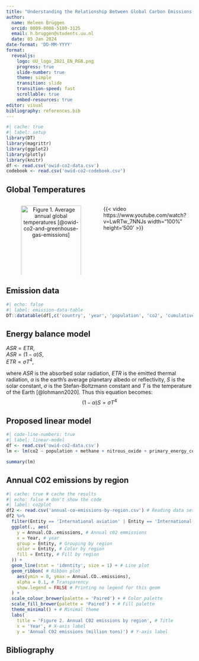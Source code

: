 ```yaml
---
title: "Understanding the Relationship Between Global Carbon Emissions and Rising Temperatures"
author: 
  name: Heleen Brüggen
  orcid: 0009-0008-5180-3125
  email: h.bruggen@students.uu.nl
  date: 05 Jan 2024
date-format: 'DD-MM-YYYY'
format: 
  revealjs:
    logo: UU_logo_2021_EN_RGB.png
    progress: true
    slide-number: true
    theme: simple
    transition: slide
    transition-speed: fast
    scrollable: true
    embed-resources: true
editor: visual
bibliography: references.bib
---
```


```r
#| cache: true
#| label: setup
library(DT)
library(magrittr)
library(ggplot2)
library(plotly)
library(knitr)
df <- read.csv('owid-co2-data.csv')
codebook <- read.csv('owid-co2-codebook.csv')
```

## Global Temperatures

::: columns
::: {.column width="50%"}
<center>

![Figure 1. Average annual global temperatures [@owid-co2-and-greenhouse-gas-emissions]](temperature-anomaly.svg){style="object-fit: contain;" width="100%" fig-align="center"}

</center>
:::

::: {.column width="50%"}
{{< video https://www.youtube.com/watch?v=LwRTw_7NNJs width="100%" height='500' >}}
:::
:::

## Emission data {.smaller}

```r
#| echo: false
#| label: emission-data-table
DT::datatable(df[,c('country', 'year', 'population', 'co2', 'cumulative_co2')], caption = 'Table 1. C02 emissions in million tons for every country and year with respective population size', colnames = c('Country', 'Year', 'Population', 'C02', 'Cumulative C02'), filter = 'top', options = list(pageLength = 10, dom = 't'))
```

## Energy balance model 

$ASR = ETR, \tag{1.0}$ <br> 
$ASR = (1-\alpha)S, \tag{1.1}$ <br> 
$ETR = \sigma T^4, \tag{1.2}$ <br>

where $ASR$ is the absorbed solar radiation, $ETR$ is the emitted thermal radiation, $\alpha$ is the earth's average planetary albedo or reflectivity, $S$ is the solar constant, $\sigma$ is the Stefan-Boltzmann constant and $T$ is the temperature of the Earth [@lohmann2020]. Thus this equation becomes:
$$
(1-\alpha)S = \sigma T^4 \tag{2}
$$

## Proposed linear model
```r
#| code-line-numbers: true
#| label: linear-model
df <- read.csv('owid-co2-data.csv')
lm <- lm(co2 ~ population + methane + nitrous_oxide + primary_energy_consumption, data = df)

summary(lm)
```

## Annual C02 emissions by region
```r
#| cache: true # cache the results
#| echo: false # don't show the code
#| label: co2plot
df2 <- read.csv('annual-co-emissions-by-region.csv') # Reading data set with annual c02 emissions per country and regions
df2 %>% 
  filter(Entity == 'International aviation' | Entity == 'International shipping' | Entity == 'Oceania' | Entity == 'Asia (excl. China and India)' | Entity == 'China' | Entity == 'India' | Entity == 'Africa' | Entity == 'South America' | Entity == 'North America' | Entity == 'United States' | Entity == 'European Union (27)' | Entity == 'European Union (excl. EU-27)') %>% # Filtering data set to only include the regions of interest
  ggplot(., aes(
    y = Annual.CO..emissions, # Annual c02 emmissions
    x = Year, # year
    group = Entity, # Grouping by region
    color = Entity, # Color by region
    fill = Entity, # Fill by region
  )) + 
  geom_line(stat = 'identity', size = 1) + # Line plot
  geom_ribbon( # Ribbon plot
    aes(ymin = 0, ymax = Annual.CO..emissions), 
    alpha = 0.1, # Transparency
    show.legend = FALSE # Printing no legend for this geom
  ) +
  scale_colour_brewer(palette = 'Paired') + # Color palette
  scale_fill_brewer(palette = 'Paired') + # Fill palette
  theme_minimal() + # Minimal theme
  labs(
    title = 'Figure 2. Annual C02 emissions by region', # Title
    x = 'Year', # X-axis label
    y = 'Annual C02 emissions (million tons)') # Y-axis label
```

## Bibliography
::: {#refs}
:::